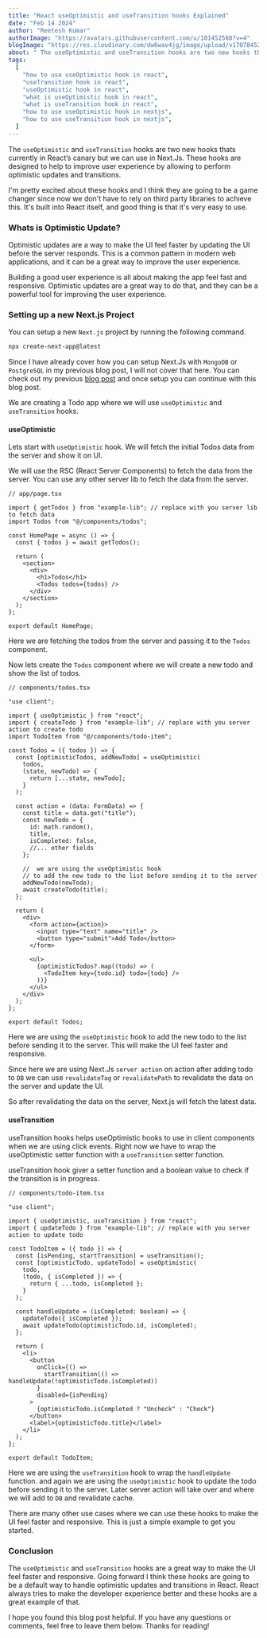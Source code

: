 ```yaml
---
title: "React useOptimistic and useTransition hooks Explained"
date: "Feb 14 2024"
author: "Reetesh Kumar"
authorImage: "https://avatars.githubusercontent.com/u/101452588?v=4"
blogImage: "https://res.cloudinary.com/dw6wav4jg/image/upload/v1707845212/hook_f5fqe7.png"
about: " The useOptimistic and useTransition hooks are two new hooks thats going to be game changer in React. These hooks are designed to help to improve user experience by allowing to perform optimistic updates and transitions."
tags:
  [
    "how to use useOptimistic hook in react",
    "useTransition hook in react",
    "useOptimistic hook in react",
    "what is useOptimistic hook in react",
    "what is useTransition hook in react",
    "how to use useOptimistic hook in nextjs",
    "how to use useTransition hook in nextjs",
  ]
---
```


The `useOptimistic` and `useTransition` hooks are two new hooks thats currently in React’s canary but we can use in Next.Js. These hooks are designed to help to improve user experience by allowing to perform optimistic updates and transitions.

I'm pretty excited about these hooks and I think they are going to be a game changer since now we don't have to rely on third party libraries to achieve this. It's built into React itself, and good thing is that it's very easy to use.

### Whats is Optimistic Update?

Optimistic updates are a way to make the UI feel faster by updating the UI before the server responds. This is a common pattern in modern web applications, and it can be a great way to improve the user experience.

Building a good user experience is all about making the app feel fast and responsive. Optimistic updates are a great way to do that, and they can be a powerful tool for improving the user experience.

### Setting up a new Next.js Project

You can setup a new `Next.js` project by running the following command.

```bash
npx create-next-app@latest
```

Since I have already cover how you can setup Next.Js with `MongoDB` or `PostgreSQL` in my previous blog post, I will not cover that here. You can check out my previous [blog post](https://reetesh.in/blog/trpc-with-next.js-14-and-mongodb-setup) and once setup you can continue with this blog post.

We are creating a Todo app where we will use `useOptimistic` and `useTransition` hooks.

#### useOptimistic

Lets start with `useOptimistic` hook. We will fetch the initial Todos data from the server and show it on UI.

We will use the RSC (React Server Components) to fetch the data from the server. You can use any other server lib to fetch the data from the server.

```tsx
// app/page.tsx

import { getTodos } from "example-lib"; // replace with you server lib to fetch data
import Todos from "@/components/todos";

const HomePage = async () => {
  const { todos } = await getTodos();

  return (
    <section>
      <div>
        <h1>Todos</h1>
        <Todos todos={todos} />
      </div>
    </section>
  );
};

export default HomePage;
```

Here we are fetching the todos from the server and passing it to the `Todos` component.

Now lets create the `Todos` component where we will create a new todo and show the list of todos.

```tsx
// components/todos.tsx

"use client";

import { useOptimistic } from "react";
import { createTodo } from "example-lib"; // replace with you server action to create todo
import TodoItem from "@/components/todo-item";

const Todos = ({ todos }) => {
  const [optimisticTodos, addNewTodo] = useOptimistic(
    todos,
    (state, newTodo) => {
      return [...state, newTodo];
    }
  );

  const action = (data: FormData) => {
    const title = data.get("title");
    const newTodo = {
      id: math.random(),
      title,
      isCompleted: false,
      //... other fields
    };

    //  we are using the useOptimistic hook
    // to add the new todo to the list before sending it to the server
    addNewTodo(newTodo);
    await createTodo(title);
  };

  return (
    <div>
      <form action={action}>
        <input type="text" name="title" />
        <button type="submit">Add Todo</button>
      </form>

      <ul>
        {optimisticTodos?.map((todo) => (
          <TodoItem key={todo.id} todo={todo} />
        ))}
      </ul>
    </div>
  );
};

export default Todos;
```

Here we are using the `useOptimistic` hook to add the new todo to the list before sending it to the server. This will make the UI feel faster and responsive.

Since here we are using Next.Js `server action` on action after adding todo to `DB` we can use `revalidateTag` or `revalidatePath` to revalidate the data on the server and update the UI.

So after revalidating the data on the server, Next.js will fetch the latest data.

#### useTransition

useTransition hooks helps useOptimistic hooks to use in client components when we are using click events. Right now we have to wrap the useOptimistic setter function with a `useTransition` setter function.

useTransition hook giver a setter function and a boolean value to check if the transition is in progress.

```tsx
// components/todo-item.tsx

"use client";

import { useOptimistic, useTransition } from "react";
import { updateTodo } from "example-lib"; // replace with you server action to update todo

const TodoItem = ({ todo }) => {
  const [isPending, startTransition] = useTransition();
  const [optimisticTodo, updateTodo] = useOptimistic(
    todo,
    (todo, { isCompleted }) => {
      return { ...todo, isCompleted };
    }
  );

  const handleUpdate = (isCompleted: boolean) => {
    updateTodo({ isCompleted });
    await updateTodo(optimisticTodo.id, isCompleted);
  };

  return (
    <li>
      <button
        onClick={() =>
          startTransition(() => handleUpdate(!optimisticTodo.isCompleted))
        }
        disabled={isPending}
      >
        {optimisticTodo.isCompleted ? "Uncheck" : "Check"}
      </button>
      <label>{optimisticTodo.title}</label>
    </li>
  );
};

export default TodoItem;
```

Here we are using the `useTransition` hook to wrap the `handleUpdate` function. and again we are using the `useOptimistic` hook to update the todo before sending it to the server. Later server action will take over and where we will add to `DB` and revalidate cache.

There are many other use cases where we can use these hooks to make the UI feel faster and responsive. This is just a simple example to get you started.

### Conclusion

The `useOptimistic` and `useTransition` hooks are a great way to make the UI feel faster and responsive. Going forward I think these hooks are going to be a default way to handle optimistic updates and transitions in React. React always tries to make the developer experience better and these hooks are a great example of that.

I hope you found this blog post helpful. If you have any questions or comments, feel free to leave them below. Thanks for reading!
